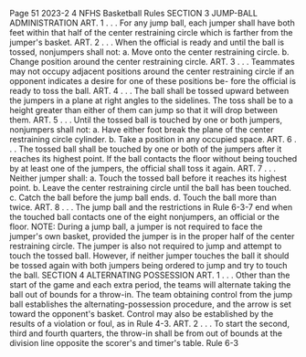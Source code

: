 Page 51 2023-2 4 NFHS Basketball Rules SECTION 3 JUMP-BALL ADMINISTRATION ART. 1 . . . For any jump ball, each jumper shall have both feet within that half of the center restraining circle which is farther from the jumper's basket. ART. 2 . . . When the official is ready and until the ball is tossed, nonjumpers shall not: a. Move onto the center restraining circle. b. Change position around the center restraining circle. ART. 3 . . . Teammates may not occupy adjacent positions around the center restraining circle if an opponent indicates a desire for one of these positions be- fore the official is ready to toss the ball. ART. 4 . . . The ball shall be tossed upward between the jumpers in a plane at right angles to the sidelines. The toss shall be to a height greater than either of them can jump so that it will drop between them. ART. 5 . . . Until the tossed ball is touched by one or both jumpers, nonjumpers shall not: a. Have either foot break the plane of the center restraining circle cylinder. b. Take a position in any occupied space. ART. 6 . . . The tossed ball shall be touched by one or both of the jumpers after it reaches its highest point. If the ball contacts the floor without being touched by at least one of the jumpers, the official shall toss it again. ART. 7 . . . Neither jumper shall: a. Touch the tossed ball before it reaches its highest point. b. Leave the center restraining circle until the ball has been touched. c. Catch the ball before the jump ball ends. d. Touch the ball more than twice. ART. 8 . . . The jump ball and the restrictions in Rule 6-3-7 end when the touched ball contacts one of the eight nonjumpers, an official or the floor. NOTE: During a jump ball, a jumper is not required to face the jumper's own basket, provided the jumper is in the proper half of the center restraining circle. The jumper is also not required to jump and attempt to touch the tossed ball. However, if neither jumper touches the ball it should be tossed again with both jumpers being ordered to jump and try to touch the ball. SECTION 4 ALTERNATING POSSESSION ART. 1 . . . Other than the start of the game and each extra period, the teams will alternate taking the ball out of bounds for a throw-in. The team obtaining control from the jump ball establishes the alternating-possession procedure, and the arrow is set toward the opponent's basket. Control may also be established by the results of a violation or foul, as in Rule 4-3. ART. 2 . . . To start the second, third and fourth quarters, the throw-in shall be from out of bounds at the division line opposite the scorer's and timer's table. Rule 6-3
